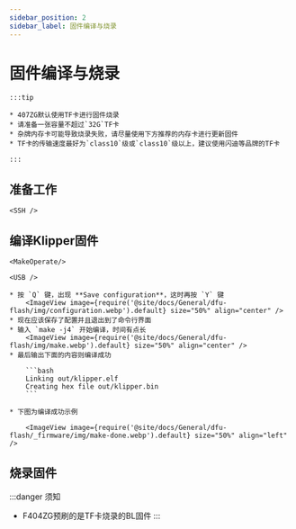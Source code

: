 ```yaml
---
sidebar_position: 2
sidebar_label: 固件编译与烧录
---
```







# 固件编译与烧录

    :::tip

    * 407ZG默认使用TF卡进行固件烧录
    * 请准备一张容量不超过`32G`TF卡
    * 杂牌内存卡可能导致烧录失败，请尽量使用下方推荐的内存卡进行更新固件
    * TF卡的传输速度最好为`class10`级或`class10`级以上，建议使用闪迪等品牌的TF卡

    :::



## 准备工作

    <SSH />

## 编译Klipper固件

    <MakeOperate/>

    <USB />

    * 按 `Q` 键，出现 **Save configuration**，这时再按 `Y` 键
        <ImageView image={require('@site/docs/General/dfu-flash/img/configuration.webp').default} size="50%" align="center" />
    * 现在应该保存了配置并且退出到了命令行界面
    * 输入 `make -j4` 开始编译，时间有点长
        <ImageView image={require('@site/docs/General/dfu-flash/img/make.webp').default} size="50%" align="center" />
    * 最后输出下面的内容则编译成功

        ```bash
        Linking out/klipper.elf
        Creating hex file out/klipper.bin
        ```
        
    * 下图为编译成功示例

        <ImageView image={require('@site/docs/General/dfu-flash/_firmware/img/make-done.webp').default} size="50%" align="left" />

## 烧录固件

:::danger 须知
* F404ZG预刷的是TF卡烧录的BL固件
:::

    <TF />
